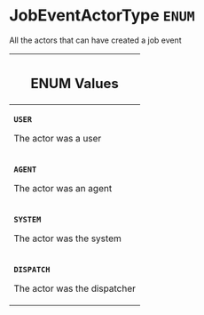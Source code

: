 <!--
  _____   ____    _   _  ____ _______   ______ _____ _____ _______
  |  __  / __   |  | |/ __ __   __| |  ____|  __ _   _|__   __|
  | |  | | |  | | |  | | |  | | | |    | |__  | |  | || |    | |
  | |  | | |  | | | . ` | |  | | | |    |  __| | |  | || |    | |
  | |__| | |__| | | |  | |__| | | |    | |____| |__| || |_   | |
  |_____/ ____/  |_| _|____/  |_|    |______|_____/_____|  |_|
  This file is auto-generated by script/generate_graphql_api_content.sh,
  please build the schema.json by running `rails api:graph:export`
  with https://github.com/buildkite/buildkite/,
  replace the content in data/graphql_data_schema.json
  and run the generation script `./scripts/generate-graphql-api-content.sh`.
-->
<!-- vale off -->
<h1 class="has-pills" data-algolia-exclude>
  JobEventActorType
  <span class="pill pill--enum pill--normal-case pill--large"><code>ENUM</code></span>
</h1>
<!-- vale on -->

<p>All the actors that can have created a job event</p>

<table class="responsive-table responsive-table--single-column-rows">
  <thead>
    <th>
      <h2 data-algolia-exclude>ENUM Values</h2>
    </th>
  </thead>
  <tbody>
    <tr>
      <td>
        <p>
          <strong>
            <code>USER</code>
          </strong>
        </p>
        <p>The actor was a user</p>
      </td>
    </tr>
    <tr>
      <td>
        <p>
          <strong>
            <code>AGENT</code>
          </strong>
        </p>
        <p>The actor was an agent</p>
      </td>
    </tr>
    <tr>
      <td>
        <p>
          <strong>
            <code>SYSTEM</code>
          </strong>
        </p>
        <p>The actor was the system</p>
      </td>
    </tr>
    <tr>
      <td>
        <p>
          <strong>
            <code>DISPATCH</code>
          </strong>
        </p>
        <p>The actor was the dispatcher</p>
      </td>
    </tr>
  </tbody>
</table>
